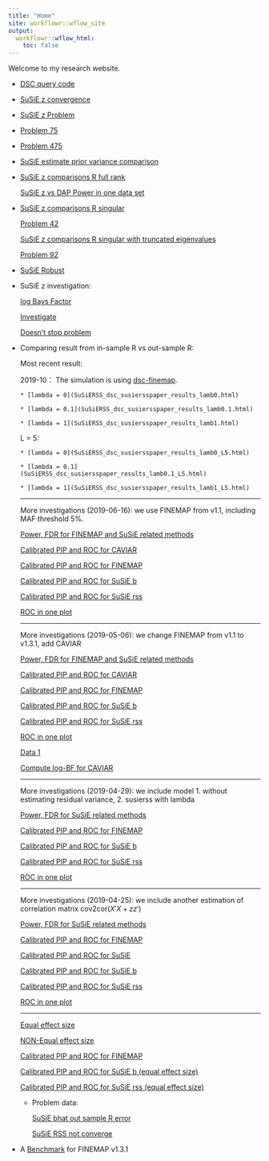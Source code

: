 ```yaml
---
title: "Home"
site: workflowr::wflow_site
output:
  workflowr::wflow_html:
    toc: false
---
```


Welcome to my research website.

* [DSC query code](dscquery.html)

* [SuSiE z convergence](SusieZConverge.html)

* [SuSiE z Problem](SusieZProblem.html)

* [Problem 75](Problem75.html)

* [Problem 475](Problem475.html)

* [SuSiE estimate prior variance comparison](SusieZPriorVarCompare.html)

* [SuSiE z comparisons R full rank](SusieZPerformance.html)

  [SuSiE z vs DAP Power in one data set](SuSiEDAP_Power_data31_35.html)
  
* [SuSiE z comparisons R singular](SusieZPerformanceRE8.html)
    
    [Problem 42](SuSiEzRProblem42.html)

    [SuSiE z comparisons R singular with truncated eigenvalues](SusieZPerformanceRE3.html)
    
    [Problem 92](SuSiEzRProblem92.html)
    
* [SuSiE Robust](SuSiERobust.html)

* SuSiE z investigation:
    
    [log Bays Factor](logBF.html)
    
    [Investigate](Investigate.html)
    
    [Doesn't stop problem](DontStopProblem.html)

* Comparing result from in-sample R vs out-sample R:

    Most recent result: 
    
    2019-10： The simulation is using [dsc-finemap](https://github.com/stephenslab/dsc-finemap/blob/master/susie_rss_paper.dsc).

      * [lambda = 0](SuSiERSS_dsc_susiersspaper_results_lamb0.html)

      * [lambda = 0.1](SuSiERSS_dsc_susiersspaper_results_lamb0.1.html)

      * [lambda = 1](SuSiERSS_dsc_susiersspaper_results_lamb1.html)

    L = 5:

      * [lambda = 0](SuSiERSS_dsc_susiersspaper_results_lamb0_L5.html)

      * [lambda = 0.1](SuSiERSS_dsc_susiersspaper_results_lamb0.1_L5.html)

      * [lambda = 1](SuSiERSS_dsc_susiersspaper_results_lamb1_L5.html)
    
    -----------------------------------------------------------------------
    
    More investigations (2019-06-16): we use FINEMAP from v1.1, including MAF threshold 5%.
    
    [Power, FDR for FINEMAP and SuSiE related methods](r_compare_add_z_lambda_caviar_maf_susie.html)
    
    [Calibrated PIP and ROC for CAVIAR](r_compare_add_z_lambda_caviar_maf_CAVIAR_ROC.html)
    
    [Calibrated PIP and ROC for FINEMAP](r_compare_add_z_lambda_caviar_maf_FINEMAP_ROC.html)
    
    [Calibrated PIP and ROC for SuSiE b](r_compare_add_z_lambda_caviar_maf_susieb_ROC.html)
    
    [Calibrated PIP and ROC for SuSiE rss](r_compare_add_z_lambda_caviar_maf_susierss_ROC.html)
    
    [ROC in one plot](r_compare_add_z_lambda_caviar_maf_ROC.html)
    
    -----------------------------------------------------------------------

    More investigations (2019-05-06): we change FINEMAP from v1.1 to v1.3.1, add CAVIAR
    
    [Power, FDR for FINEMAP and SuSiE related methods](r_compare_add_z_lambda_caviar_susie_finemap.html)
    
    [Calibrated PIP and ROC for CAVIAR](r_compare_add_z_lambda_caviar_CAVIAR.html)
    
    [Calibrated PIP and ROC for FINEMAP](r_compare_add_z_lambda_caviar_FINEMAP_ROC.html)
    
    [Calibrated PIP and ROC for SuSiE b](r_compare_add_z_lambda_caviar_susieb_ROC.html)
    
    [Calibrated PIP and ROC for SuSiE rss](r_compare_add_z_lambda_caviar_susierss_ROC.html)
    
    [ROC in one plot](r_compare_add_z_lambda_caviar_ROC.html)

    [Data 1](r_compare_add_z_lambda_caviar_Eg1.html)
    
    [Compute log-BF for CAVIAR](bf_test_caviar.html)
    
    ------------------------------------------------------------------------
    
    More investigations (2019-04-29): we include model 1. without estimating residual variance, 2. susierss with lambda
    
    [Power, FDR for SuSiE related methods](r_compare_add_z_lambda_susie.html)
    
    [Calibrated PIP and ROC for FINEMAP](r_compare_add_z_lambda_finemap.html)
    
    [Calibrated PIP and ROC for SuSiE b](r_compare_add_z_lambda_susieb_ROC.html)
    
    [Calibrated PIP and ROC for SuSiE rss](r_compare_add_z_lambda_susierss_ROC.html)
    
    [ROC in one plot](r_compare_add_z_lambda_ROC.html)
    
    ------------------------------------------------------------------------
    
    More investigations (2019-04-25): we include another estimation of correlation matrix cov2cor($X'X + zz'$)
    
    [Power, FDR for SuSiE related methods](r_compare_add_z_susie.html)
    
    [Calibrated PIP and ROC for FINEMAP](r_compare_add_z_finemap.html)
    
    [Calibrated PIP and ROC for SuSiE](r_compare_susie_ROC.html)
    
    [Calibrated PIP and ROC for SuSiE b](r_compare_add_z_susieb_ROC.html)
    
    [Calibrated PIP and ROC for SuSiE rss](r_compare_add_z_susierss_ROC.html)
    
    [ROC in one plot](r_compare_add_z_ROC.html)
    
    ------------------------------------------------------------------------
    
    [Equal effect size](r_compare_susie_equal.html)
    
    [NON-Equal effect size](r_compare_susie_notequal.html)
    
    [Calibrated PIP and ROC for FINEMAP](r_compare_finemap.html)
    
    [Calibrated PIP and ROC for SuSiE b (equal effect size)](r_compare_susieb_ROC.html)
    
    [Calibrated PIP and ROC for SuSiE rss (equal effect size)](r_compare_susierss_ROC.html)
    
    + Problem data: 
        
        [SuSiE bhat out sample R error](r_compare_susieb_problem.html)
      
        [SuSiE RSS not converge](SuSiErssNotConverge.html)
    
    
* A [Benchmark](FINEMAP_benchmark.html) for FINEMAP v1.3.1

